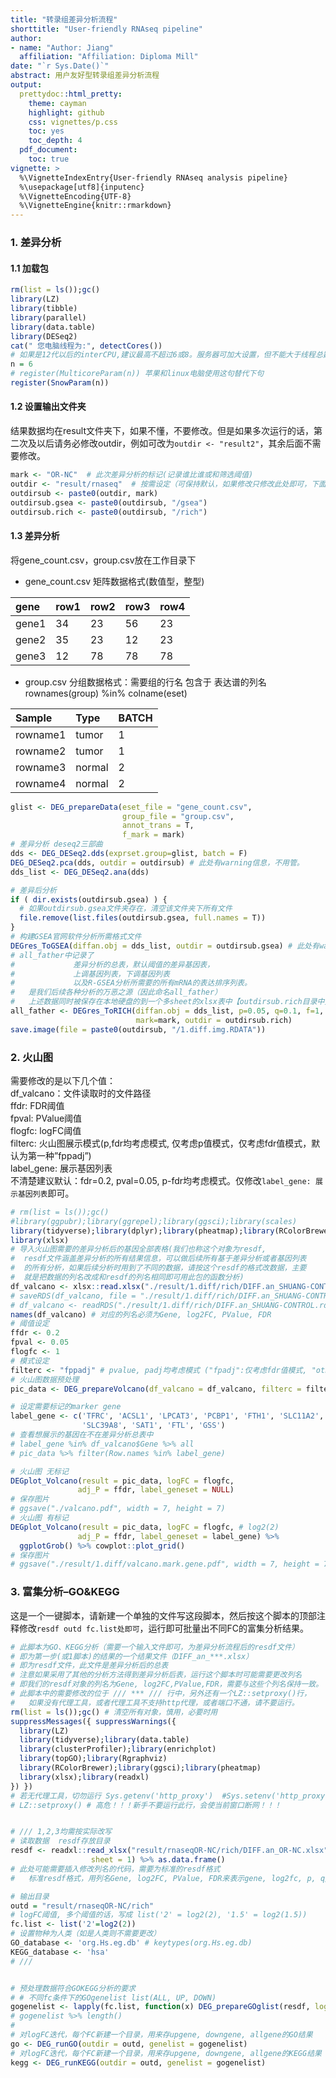 ```yaml
---
title: "转录组差异分析流程"
shorttitle: "User-friendly RNAseq pipeline"
author:
- name: "Author: Jiang"
  affiliation: "Affiliation: Diploma Mill"
date: "`r Sys.Date()`"
abstract: 用户友好型转录组差异分析流程
output:
  prettydoc::html_pretty:
    theme: cayman
    highlight: github
    css: vignettes/p.css
    toc: yes
    toc_depth: 4
  pdf_document:
    toc: true
vignette: >
  %\VignetteIndexEntry{User-friendly RNAseq analysis pipeline}
  %\usepackage[utf8]{inputenc}
  %\VignetteEncoding{UTF-8}
  %\VignetteEngine{knitr::rmarkdown}
---
```


### 1. 差异分析
#### 1.1 加载包
```r
rm(list = ls());gc()
library(LZ)
library(tibble)
library(parallel)
library(data.table)
library(DESeq2)
cat(" 您电脑线程为:", detectCores())
# 如果是12代以后的interCPU,建议最高不超过6或8。服务器可加大设置，但不能大于线程总数。此处如果电脑一般，建议直接使用n=4或者2。
n = 6  
# register(MulticoreParam(n)) 苹果和linux电脑使用这句替代下句
register(SnowParam(n))
```

#### 1.2 设置输出文件夹
结果数据均在result文件夹下，如果不懂，不要修改。但是如果多次运行的话，第二次及以后请务必修改outdir，例如可改为`outdir <- "result2"`，其余后面不需要修改。
```r
mark <- "OR-NC"  # 此次差异分析的标记(记录谁比谁或和筛选阈值)
outdir <- "result/rnaseq"  # 按需设定（可保持默认，如果修改只修改此处即可，下面无需修改）
outdirsub <- paste0(outdir, mark)
outdirsub.gsea <- paste0(outdirsub, "/gsea")
outdirsub.rich <- paste0(outdirsub, "/rich")
```

#### 1.3 差异分析
将gene_count.csv，group.csv放在工作目录下

* gene_count.csv 矩阵数据格式(数值型，整型)

| gene  | row1 | row2 | row3  | row4|
| :---  | :--- | :--- | :---  | :---|
| gene1 |  34  |  23  |  56   |  23 |
| gene2 |  35  |  23  |  12   |  23 |
| gene3 |  12  |  78  |  78   |  78 |

* group.csv 分组数据格式：需要组的行名 包含于 表达谱的列名 rownames(group) %in% colname(eset)

| Sample   |   Type    | BATCH|
| :----    | :----     | :----|
| rowname1 |   tumor   |  1   |
| rowname2 |   tumor   |  1   |
| rowname3 |   normal  |  2   |
| rowname4 |   normal  |  2   |
```r
glist <- DEG_prepareData(eset_file = "gene_count.csv",
                         group_file = "group.csv",
                         annot_trans = T,
                         f_mark = mark)
# 差异分析 deseq2三部曲
dds <- DEG_DESeq2.dds(exprset.group=glist, batch = F)
DEG_DESeq2.pca(dds, outdir = outdirsub) # 此处有warning信息，不用管。
dds_list <- DEG_DESeq2.ana(dds)

# 差异后分析
if ( dir.exists(outdirsub.gsea) ) {
  # 如果outdirsub.gsea文件夹存在，清空该文件夹下所有文件
  file.remove(list.files(outdirsub.gsea, full.names = T))
}
# 构建GSEA官网软件分析所需格式文件
DEGres_ToGSEA(diffan.obj = dds_list, outdir = outdirsub.gsea) # 此处有warning信息，不用管。
# all_father中记录了
#             差异分析的总表，默认阈值的差异基因表，
#             上调基因列表，下调基因列表
#             以及R-GSEA分析所需要的所有mRNA的表达排序列表。
#   是我们后续各种分析的万恶之源（因此命名all_father）
#   上述数据同时被保存在本地硬盘的到一个多sheet的xlsx表中【outdirsub.rich目录中】
all_father <- DEGres_ToRICH(diffan.obj = dds_list, p=0.05, q=0.1, f=1,
                            mark=mark, outdir = outdirsub.rich)
save.image(file = paste0(outdirsub, "/1.diff.img.RDATA"))
```


### 2. 火山图
需要修改的是以下几个值：<br/>
df_valcano：文件读取时的文件路径<br/>
ffdr: FDR阈值<br/>
fpval: PValue阈值<br/>
flogfc: logFC阈值<br/>
filterc: 火山图展示模式(p,fdr均考虑模式, 仅考虑p值模式，仅考虑fdr值模式，默认为第一种"fppadj")<br/>
label_gene: 展示基因列表<br/>
不清楚建议默认：fdr=0.2, pval=0.05, p-fdr均考虑模式。仅修改`label_gene: 展示基因列表`即可。
```r
# rm(list = ls());gc()
#library(ggpubr);library(ggrepel);library(ggsci);library(scales)
library(tidyverse);library(dplyr);library(pheatmap);library(RColorBrewer)
library(xlsx)
# 导入火山图需要的差异分析后的基因全部表格(我们也称这个对象为resdf,
#  resdf文件涵盖差异分析的所有结果信息，可以做后续所有基于差异分析或者基因列表
#  的所有分析，如果后续分析时用到了不同的数据，请按这个resdf的格式改数据，主要
#  就是把数据的列名改成和resdf的列名相同即可用此包的函数分析)
df_valcano <- xlsx::read.xlsx("./result/1.diff/rich/DIFF.an_SHUANG-CONTROL.xlsx", sheetIndex = 1)
# saveRDS(df_valcano, file = "./result/1.diff/rich/DIFF.an_SHUANG-CONTROL.rds")
# df_valcano <- readRDS("./result/1.diff/rich/DIFF.an_SHUANG-CONTROL.rds")
names(df_valcano) # 对应的列名必须为Gene, log2FC, PValue, FDR
# 阈值设定
ffdr <- 0.2
fpval <- 0.05
flogfc <- 1
# 模式设定
filterc <- "fppadj" # pvalue, padj均考虑模式 ("fpadj":仅考虑fdr值模式, "other": 仅考虑p值模式)
# 火山图数据预处理
pic_data <- DEG_prepareVolcano(df_valcano = df_valcano, filterc = filterc)

# 设定需要标记的marker gene
label_gene <- c('TFRC', 'ACSL1', 'LPCAT3', 'PCBP1', 'FTH1', 'SLC11A2',
                'SLC39A8', 'SAT1', 'FTL', 'GSS')
# 查看想展示的基因在不在差异分析总表中
# label_gene %in% df_valcano$Gene %>% all
# pic_data %>% filter(Row.names %in% label_gene)

# 火山图 无标记
DEGplot_Volcano(result = pic_data, logFC = flogfc,
               adj_P = ffdr, label_geneset = NULL)
# 保存图片
# ggsave("./valcano.pdf", width = 7, height = 7)
# 火山图 有标记
DEGplot_Volcano(result = pic_data, logFC = flogfc, # log2(2)
               adj_P = ffdr, label_geneset = label_gene) %>%
  ggplotGrob() %>% cowplot::plot_grid()
# 保存图片
# ggsave("./result/1.diff/valcano.mark.gene.pdf", width = 7, height = 7)
```


### 3. 富集分析--GO&KEGG
这是一个一键脚本，请新建一个单独的文件写这段脚本，然后按这个脚本的顶部注释修改`resdf outd fc.list处即可`，运行即可批量出不同FC的富集分析结果。
```r
# 此脚本为GO、KEGG分析（需要一个输入文件即可，为差异分析流程后的resdf文件）
# 即为第一步(或1脚本)的结果的一个结果文件（DIFF_an_***.xlsx）
# 即为resdf文件，此文件是差异分析后的总表
# 注意如果采用了其他的分析方法得到差异分析后表，运行这个脚本时可能需要更改列名
# 即我们的resdf对象的列名为Gene, log2FC,PValue,FDR，需要与这些个列名保持一致。
# 此脚本中的需要修改的位于 /// *** /// 行中，另外还有一个LZ::setproxy()行，
#   如果没有代理工具，或者代理工具不支持http代理，或者端口不通，请不要运行。
rm(list = ls());gc() # 清空所有对象，慎用，必要时用
suppressMessages({ suppressWarnings({
  library(LZ)
  library(tidyverse);library(data.table)
  library(clusterProfiler);library(enrichplot)
  library(topGO);library(Rgraphviz)
  library(RColorBrewer);library(ggsci);library(pheatmap)
  library(xlsx);library(readxl)
}) })
# 若无代理工具，切勿运行 Sys.getenv('http_proxy')  #Sys.setenv('http_proxy'='') Sys.setenv('https_proxy'='')
# LZ::setproxy() # 高危！！！新手不要运行此行，会使当前窗口断网！！！


# /// 1,2,3均需按实际改写
# 读取数据  resdf存放目录
resdf <- readxl::read_xlsx("result/rnaseqOR-NC/rich/DIFF.an_OR-NC.xlsx",
                  sheet = 1) %>% as.data.frame()
# 此处可能需要插入修改列名的代码，需要为标准的resdf格式
#   标准resdf格式，用列名Gene, log2FC, PValue, FDR来表示gene, log2fc, p, q/fdr

# 输出目录
outd = "result/rnaseqOR-NC/rich" 
# logFC阈值, 多个阈值的话，写成 list('2' = log2(2), '1.5' = log2(1.5))
fc.list <- list('2'=log2(2))
# 设置物种为人类（如是人类则不需要更改）
GO_database <- 'org.Hs.eg.db' # keytypes(org.Hs.eg.db)
KEGG_database <- 'hsa' 
# ///


# 预处理数据符合GOKEGG分析的要求
# # 不同fc条件下的GOgenelist list(ALL, UP, DOWN)
gogenelist <- lapply(fc.list, function(x) DEG_prepareGOglist(resdf, logfc = x))
# gogenelist %>% length()
#
# 对logFC迭代，每个FC新建一个目录，用来存upgene, downgene, allgene的GO结果
go <- DEG_runGO(outdir = outd, genelist = gogenelist)
# 对logFC迭代，每个FC新建一个目录，用来存upgene, downgene, allgene的KEGG结果
kegg <- DEG_runKEGG(outdir = outd, genelist = gogenelist)
```